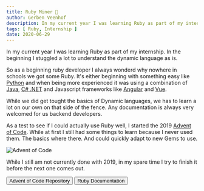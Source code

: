 ```yaml
---
title: Ruby Miner 💎
author: Gerben Veenhof
description: In my current year I was learning Ruby as part of my internship. In the beginning I stuggled a lot to understand the dynamic language as is.
tags: [ Ruby, Internship ]
date: 2020-06-29
---
```


In my current year I was learning Ruby as part of my internship. In the beginning I stuggled a lot to understand the dynamic language as is.

So as a beginning ruby developer I always wonderd why nowhere in schools we got some Ruby. It's either beginning with something easy like [Python](https://python.org/) and when being more experienced it was using a combination of [Java](https://www.java.com/nl/), [C# .NET](https://dotnet.microsoft.com/) and Javascript frameworks like [Angular](https://angular.io/) and [Vue](https://vuejs.org/).

While we did get tought the basics of Dynamic languages, we has to learn a lot on our own on that side of the fence. Any documentation is always very welcomed for us backend developers.

As a test to see if I could actually use Ruby well, I started the 2019 [Advent of Code](https://adventofcode.com/2019). While at first I still had some things to learn because I never used them. The basics where there. And could quickly adapt to new Gems to use.

![Advent of Code](../../assets/images/posts/advent_of_code.png)

While I still am not currently done with 2019, in my spare time I try to finish it before the next one comes out.

<FlexCenter>
    <Button href="https://github.com/nlxdodge/Advent-Of-Code" icon="mdi:github">Advent of Code Repository</Button>
    <Button href="https://www.ruby-lang.org/en/" icon="fontisto:ruby">Ruby Documentation</Button>
</FlexCenter>